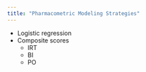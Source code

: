 ```yaml
---
title: "Pharmacometric Modeling Strategies"
---
```


* Logistic regression
* Composite scores
  * IRT
  * BI
  * PO